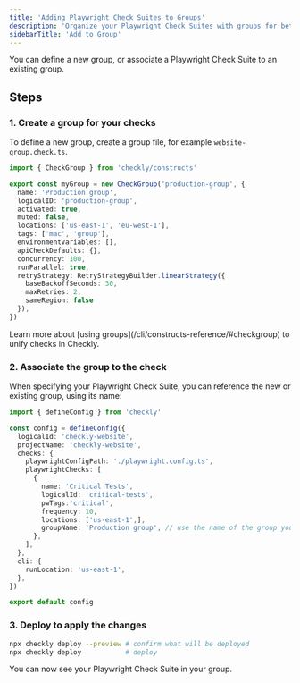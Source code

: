 ```yaml
---
title: 'Adding Playwright Check Suites to Groups'
description: 'Organize your Playwright Check Suites with groups for better management and shared configuration.'
sidebarTitle: 'Add to Group'
---
```



<PlaywrightCheckSuiteBetaNote />

You can define a new group, or associate a Playwright Check Suite to an existing group.

## Steps

### 1. Create a group for your checks

To define a new group, create a group file, for example `website-group.check.ts`.

```typescript
import { CheckGroup } from 'checkly/constructs'

export const myGroup = new CheckGroup('production-group', {
  name: 'Production group',
  logicalID: 'production-group',
  activated: true,
  muted: false,
  locations: ['us-east-1', 'eu-west-1'],
  tags: ['mac', 'group'],
  environmentVariables: [],
  apiCheckDefaults: {},
  concurrency: 100,
  runParallel: true,
  retryStrategy: RetryStrategyBuilder.linearStrategy({
    baseBackoffSeconds: 30,
    maxRetries: 2,
    sameRegion: false
  }),
})
```

<Tip>
Learn more about [using groups](/cli/constructs-reference/#checkgroup) to unify checks in Checkly.
</Tip>

### 2. Associate the group to the check

When specifying your Playwright Check Suite, you can reference the new or existing group, using its name:

```typescript
import { defineConfig } from 'checkly'

const config = defineConfig({
  logicalId: 'checkly-website',
  projectName: 'checkly-website',
  checks: {
    playwrightConfigPath: './playwright.config.ts',
    playwrightChecks: [
      {
        name: 'Critical Tests',
        logicalId: 'critical-tests',
        pwTags:'critical',
        frequency: 10,
        locations: ['us-east-1',],
        groupName: 'Production group', // use the name of the group you created
      },
    ],
  },
  cli: {
    runLocation: 'us-east-1',
  },
})

export default config
```

### 3. Deploy to apply the changes

```bash
npx checkly deploy --preview # confirm what will be deployed
npx checkly deploy           # deploy
```

You can now see your Playwright Check Suite in your group.
